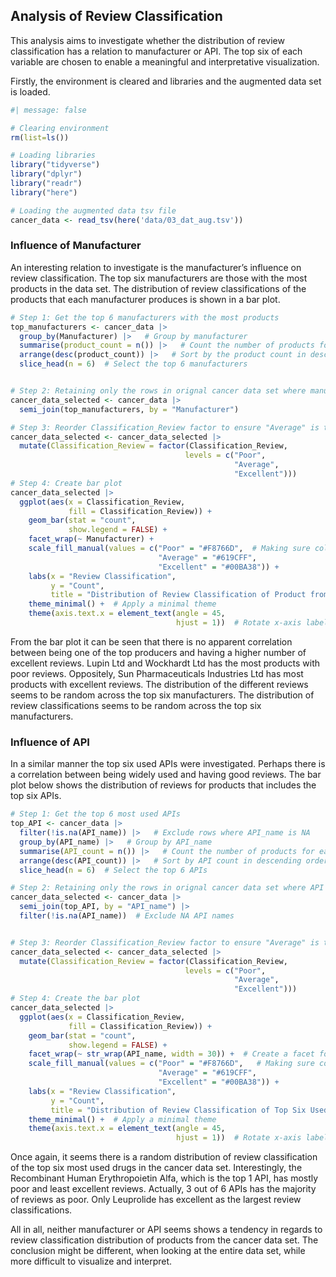## Analysis of Review Classification

This analysis aims to investigate whether the distribution of review classification has a relation to manufacturer or API. The top six of each variable are chosen to enable a meaningful and interpretative visualization.

Firstly, the environment is cleared and libraries and the augmented data set is loaded.

```r
#| message: false

# Clearing environment
rm(list=ls())

# Loading libraries
library("tidyverse")
library("dplyr")
library("readr")
library("here")

# Loading the augmented data tsv file 
cancer_data <- read_tsv(here('data/03_dat_aug.tsv'))
```

### Influence of Manufacturer

An interesting relation to investigate is the manufacturer's influence on review classification. The top six manufacturers are those with the most products in the data set. The distribution of review classifications of the products that each manufacturer produces is shown in a bar plot.

```r
# Step 1: Get the top 6 manufacturers with the most products
top_manufacturers <- cancer_data |> 
  group_by(Manufacturer) |>   # Group by manufacturer
  summarise(product_count = n()) |>   # Count the number of products for each manufacturer
  arrange(desc(product_count)) |>   # Sort by the product count in descending order
  slice_head(n = 6)  # Select the top 6 manufacturers


# Step 2: Retaining only the rows in orignal cancer data set where manufacturer is one of the top 6 manufacturers
cancer_data_selected <- cancer_data |> 
  semi_join(top_manufacturers, by = "Manufacturer")

# Step 3: Reorder Classification_Review factor to ensure "Average" is the middel bar
cancer_data_selected <- cancer_data_selected |> 
  mutate(Classification_Review = factor(Classification_Review, 
                                       levels = c("Poor", 
                                                  "Average", 
                                                  "Excellent")))
# Step 4: Create bar plot
cancer_data_selected |> 
  ggplot(aes(x = Classification_Review, 
             fill = Classification_Review)) +
    geom_bar(stat = "count", 
             show.legend = FALSE) + 
    facet_wrap(~ Manufacturer) + 
    scale_fill_manual(values = c("Poor" = "#F8766D",  # Making sure color match meaning
                                 "Average" = "#619CFF",
                                 "Excellent" = "#00BA38")) +
    labs(x = "Review Classification", 
         y = "Count", 
         title = "Distribution of Review Classification of Product from Top Six Manufacturers") +
    theme_minimal() +  # Apply a minimal theme
    theme(axis.text.x = element_text(angle = 45, 
                                     hjust = 1))  # Rotate x-axis labels for readability

```

From the bar plot it can be seen that there is no apparent correlation between being one of the top producers and having a higher number of excellent reviews. Lupin Ltd and Wockhardt Ltd has the most products with poor reviews. Oppositely, Sun Pharmaceuticals Industries Ltd has most products with excellent reviews. The distribution of the different reviews seems to be random across the top six manufacturers. The distribution of review classifications seems to be random across the top six manufacturers.

### Influence of API

In a similar manner the top six used APIs were investigated. Perhaps there is a correlation between being widely used and having good reviews. The bar plot below shows the distribution of reviews for products that includes the top six APIs.

```r
# Step 1: Get the top 6 most used APIs
top_API <- cancer_data |> 
  filter(!is.na(API_name)) |>   # Exclude rows where API_name is NA
  group_by(API_name) |>   # Group by API_name
  summarise(API_count = n()) |>   # Count the number of products for each API
  arrange(desc(API_count)) |>   # Sort by API count in descending order
  slice_head(n = 6)  # Select the top 6 APIs

# Step 2: Retaining only the rows in orignal cancer data set where API is one of the top 6 used APIs and filtering out any missing API names
cancer_data_selected <- cancer_data |> 
  semi_join(top_API, by = "API_name") |> 
  filter(!is.na(API_name))  # Exclude NA API names


# Step 3: Reorder Classification_Review factor to ensure "Average" is the middel bar
cancer_data_selected <- cancer_data_selected |> 
  mutate(Classification_Review = factor(Classification_Review, 
                                       levels = c("Poor", 
                                                  "Average", 
                                                  "Excellent")))
# Step 4: Create the bar plot
cancer_data_selected |> 
  ggplot(aes(x = Classification_Review, 
             fill = Classification_Review)) +
    geom_bar(stat = "count", 
             show.legend = FALSE) + 
    facet_wrap(~ str_wrap(API_name, width = 30)) +  # Create a facet for each API_name
    scale_fill_manual(values = c("Poor" = "#F8766D",   # Making sure color match meaning
                                 "Average" = "#619CFF",
                                 "Excellent" = "#00BA38")) +
    labs(x = "Review Classification", 
         y = "Count", 
         title = "Distribution of Review Classification of Top Six Used APIs") +
    theme_minimal() +  # Apply a minimal theme
    theme(axis.text.x = element_text(angle = 45, 
                                     hjust = 1))  # Rotate x-axis labels for readability

```

Once again, it seems there is a random distribution of review classification of the top six most used drugs in the cancer data set. Interestingly, the Recombinant Human Erythropoietin Alfa, which is the top 1 API, has mostly poor and least excellent reviews. Actually, 3 out of 6 APIs has the majority of reviews as poor. Only Leuprolide has excellent as the largest review classifications.

All in all, neither manufacturer or API seems shows a tendency in regards to review classification distribution of products from the cancer data set. The conclusion might be different, when looking at the entire data set, while more difficult to visualize and interpret.
